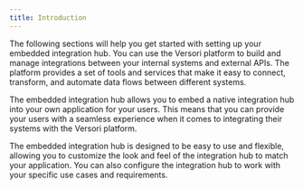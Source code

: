 ```yaml
---
title: Introduction
---
```


The following sections will help you get started with setting up your embedded integration hub. You can use the Versori platform to build and manage integrations between your internal systems and external APIs. The platform provides a set of tools and services that make it easy to connect, transform, and automate data flows between different systems.

The embedded integration hub allows you to embed a native integration hub into your own application for your users. This means that you can provide your users with a seamless experience when it comes to integrating their systems with the Versori platform.

The embedded integration hub is designed to be easy to use and flexible, allowing you to customize the look and feel of the integration hub to match your application. You can also configure the integration hub to work with your specific use cases and requirements.